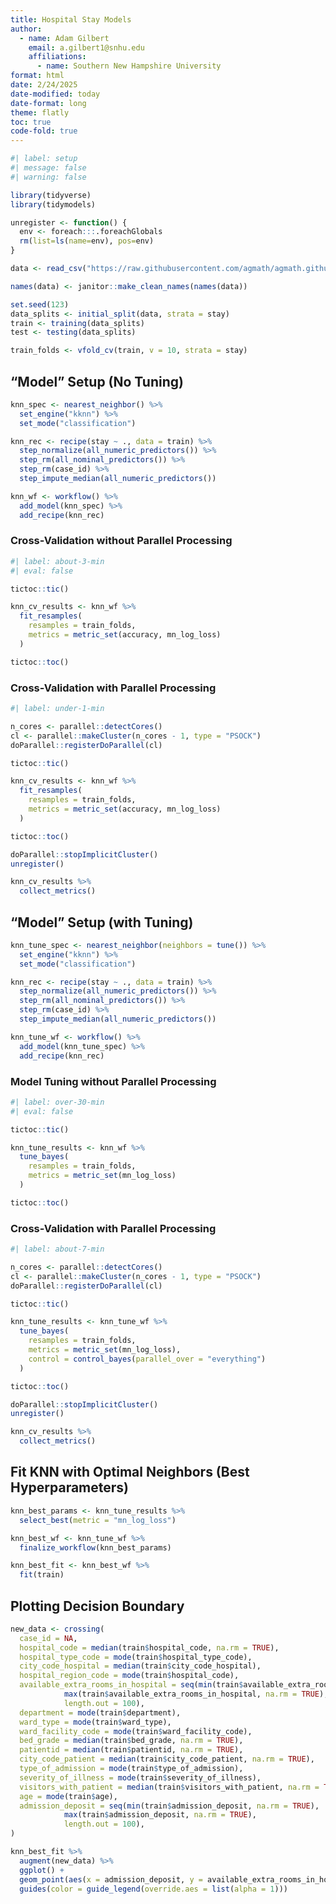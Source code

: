 ```yaml
---
title: Hospital Stay Models
author: 
  - name: Adam Gilbert
    email: a.gilbert1@snhu.edu
    affiliations: 
      - name: Southern New Hampshire University
format: html
date: 2/24/2025
date-modified: today
date-format: long
theme: flatly
toc: true
code-fold: true
---
```


```r
#| label: setup
#| message: false
#| warning: false

library(tidyverse)
library(tidymodels)

unregister <- function() {
  env <- foreach:::.foreachGlobals
  rm(list=ls(name=env), pos=env)
}

data <- read_csv("https://raw.githubusercontent.com/agmath/agmath.github.io/master/data/classification/hospital_stays_small.csv")

names(data) <- janitor::make_clean_names(names(data))

set.seed(123)
data_splits <- initial_split(data, strata = stay)
train <- training(data_splits)
test <- testing(data_splits)

train_folds <- vfold_cv(train, v = 10, strata = stay)
```

## "Model" Setup (No Tuning)

```r
knn_spec <- nearest_neighbor() %>%
  set_engine("kknn") %>%
  set_mode("classification")

knn_rec <- recipe(stay ~ ., data = train) %>%
  step_normalize(all_numeric_predictors()) %>%
  step_rm(all_nominal_predictors()) %>%
  step_rm(case_id) %>%
  step_impute_median(all_numeric_predictors())

knn_wf <- workflow() %>%
  add_model(knn_spec) %>%
  add_recipe(knn_rec)
```

### Cross-Validation without Parallel Processing

```r
#| label: about-3-min
#| eval: false

tictoc::tic()

knn_cv_results <- knn_wf %>%
  fit_resamples(
    resamples = train_folds,
    metrics = metric_set(accuracy, mn_log_loss)
  )

tictoc::toc()
```

### Cross-Validation with Parallel Processing

```r
#| label: under-1-min

n_cores <- parallel::detectCores()
cl <- parallel::makeCluster(n_cores - 1, type = "PSOCK")
doParallel::registerDoParallel(cl)

tictoc::tic()

knn_cv_results <- knn_wf %>%
  fit_resamples(
    resamples = train_folds,
    metrics = metric_set(accuracy, mn_log_loss)
  )

tictoc::toc()

doParallel::stopImplicitCluster()
unregister()

knn_cv_results %>%
  collect_metrics()
```

## "Model" Setup (with Tuning)

```r
knn_tune_spec <- nearest_neighbor(neighbors = tune()) %>%
  set_engine("kknn") %>%
  set_mode("classification")

knn_rec <- recipe(stay ~ ., data = train) %>%
  step_normalize(all_numeric_predictors()) %>%
  step_rm(all_nominal_predictors()) %>%
  step_rm(case_id) %>%
  step_impute_median(all_numeric_predictors())

knn_tune_wf <- workflow() %>%
  add_model(knn_tune_spec) %>%
  add_recipe(knn_rec)
```

### Model Tuning without Parallel Processing

```r
#| label: over-30-min
#| eval: false

tictoc::tic()

knn_tune_results <- knn_wf %>%
  tune_bayes(
    resamples = train_folds,
    metrics = metric_set(mn_log_loss)
  )

tictoc::toc()
```

### Cross-Validation with Parallel Processing

```r
#| label: about-7-min

n_cores <- parallel::detectCores()
cl <- parallel::makeCluster(n_cores - 1, type = "PSOCK")
doParallel::registerDoParallel(cl)

tictoc::tic()

knn_tune_results <- knn_tune_wf %>%
  tune_bayes(
    resamples = train_folds,
    metrics = metric_set(mn_log_loss),
    control = control_bayes(parallel_over = "everything")
  )

tictoc::toc()

doParallel::stopImplicitCluster()
unregister()

knn_cv_results %>%
  collect_metrics()
```

## Fit KNN with Optimal Neighbors (Best Hyperparameters)

```r
knn_best_params <- knn_tune_results %>%
  select_best(metric = "mn_log_loss")

knn_best_wf <- knn_tune_wf %>%
  finalize_workflow(knn_best_params)

knn_best_fit <- knn_best_wf %>%
  fit(train)
```

## Plotting Decision Boundary

```r
new_data <- crossing(
  case_id = NA,
  hospital_code = median(train$hospital_code, na.rm = TRUE),
  hospital_type_code = mode(train$hospital_type_code),
  city_code_hospital = median(train$city_code_hospital),
  hospital_region_code = mode(train$hospital_code),
  available_extra_rooms_in_hospital = seq(min(train$available_extra_rooms_in_hospital, na.rm = TRUE),
            max(train$available_extra_rooms_in_hospital, na.rm = TRUE), 
            length.out = 100),
  department = mode(train$department),
  ward_type = mode(train$ward_type),
  ward_facility_code = mode(train$ward_facility_code),
  bed_grade = median(train$bed_grade, na.rm = TRUE),
  patientid = median(train$patientid, na.rm = TRUE),
  city_code_patient = median(train$city_code_patient, na.rm = TRUE),
  type_of_admission = mode(train$type_of_admission),
  severity_of_illness = mode(train$severity_of_illness),
  visitors_with_patient = median(train$visitors_with_patient, na.rm = TRUE),
  age = mode(train$age),
  admission_deposit = seq(min(train$admission_deposit, na.rm = TRUE),
            max(train$admission_deposit, na.rm = TRUE), 
            length.out = 100),
)

knn_best_fit %>%
  augment(new_data) %>%
  ggplot() + 
  geom_point(aes(x = admission_deposit, y = available_extra_rooms_in_hospital, color = .pred_class), alpha = 0.2) + 
  guides(color = guide_legend(override.aes = list(alpha = 1)))
```




